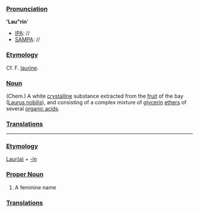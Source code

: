===[[Pronunciation]]===
''''Lau"rin''''
*[[IPA]]: //
*[[SAMPA]]: //
===[[Etymology]]===
Cf. F. [[laurine]].
===[[Noun]]===
(Chem.) A white [[crystalline]] substance extracted from the [[fruit]] of the bay ([[Laurus nobilis]]), and consisting of a complex mixture of [[glycerin]] [[ethers]] of several [[organic acid]]s.
===[[Translations]]===
----
===[[Etymology]]===
[[Laura|Laur(a)]] + [[-in]]
===[[Proper Noun]]===
#A feminine name
===[[Translations]]===